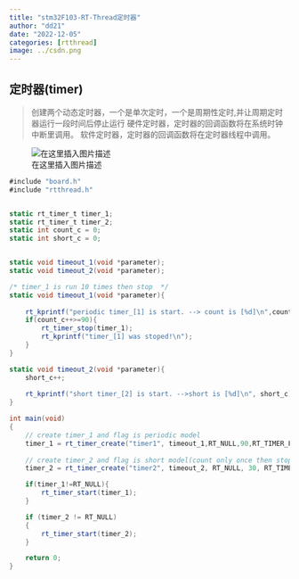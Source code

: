 ```yaml
---
title: "stm32F103-RT-Thread定时器"
author: "dd21"
date: "2022-12-05" 
categories: [rtthread]
image: ../csdn.png
---
```




## 定时器(timer)

>创建两个动态定时器，一个是单次定时，一个是周期性定时,并让周期定时器运行一段时间后停止运行
>硬件定时器，定时器的回调函数将在系统时钟中断里调用。
>软件定时器，定时器的回调函数将在定时器线程中调用。

![在这里插入图片描述](https://img-blog.csdnimg.cn/5d2fee7baa014098a3a237974f1f7eb0.png)

```csharp
#include "board.h"
#include "rtthread.h"


static rt_timer_t timer_1;
static rt_timer_t timer_2;
static int count_c = 0;
static int short_c = 0;


static void timeout_1(void *parameter);
static void timeout_2(void *parameter);

/* timer_1 is run 10 times then stop  */
static void timeout_1(void *parameter){
	
	rt_kprintf("periodic timer_[1] is start. --> count is [%d]\n",count_c);
	if(count_c++>=90){
		rt_timer_stop(timer_1);
		rt_kprintf("timer_[1] was stoped!\n");
	}
}

static void timeout_2(void *parameter){
	short_c++;
	
	rt_kprintf("short timer_[2] is start. -->short is [%d]\n", short_c);
}

int main(void)
{
	// create timer_1 and flag is periodic model
	timer_1 = rt_timer_create("timer1", timeout_1,RT_NULL,90,RT_TIMER_FLAG_PERIODIC);
	
	// create timer_2 and flag is short model(count only once then stop)
	timer_2 = rt_timer_create("timer2", timeout_2, RT_NULL, 30, RT_TIMER_FLAG_PERIODIC);

	if(timer_1!=RT_NULL){
		rt_timer_start(timer_1);
	}

	if (timer_2 != RT_NULL)
	{
		rt_timer_start(timer_2);
	}

	return 0;
}
```


